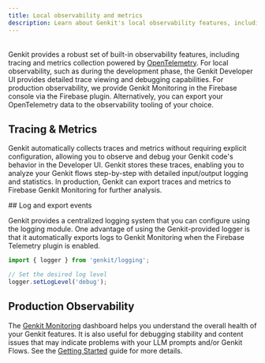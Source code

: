```yaml
---
title: Local observability and metrics
description: Learn about Genkit's local observability features, including tracing, metrics collection, and logging, powered by OpenTelemetry and integrated with the Genkit Developer UI across JavaScript, Go, and Python.
---
```



<div style="display: flex; justify-content: flex-end; align-items: center; gap: 1rem; margin: 1rem 0 1rem 0;">
  <CopyMarkdownButton />
</div>

Genkit provides a robust set of built-in observability features, including
tracing and metrics collection powered by
[OpenTelemetry](https://opentelemetry.io/). For local observability, such as
during the development phase, the Genkit Developer UI provides detailed trace
viewing and debugging capabilities. For production observability, we provide
Genkit Monitoring in the Firebase console via the Firebase plugin.
Alternatively, you can export your OpenTelemetry data to the observability
tooling of your choice.

## Tracing & Metrics

Genkit automatically collects traces and metrics without requiring explicit configuration, allowing you to observe and debug your Genkit code's behavior
in the Developer UI. Genkit stores these traces, enabling you to analyze
your Genkit flows step-by-step with detailed input/output logging and
statistics. In production, Genkit can export traces and metrics to Firebase
Genkit Monitoring for further analysis.

<LanguageContent lang="js">
## Log and export events

Genkit provides a centralized logging system that you can configure using
the logging module. One advantage of using the Genkit-provided logger is that
it automatically exports logs to Genkit Monitoring when the Firebase
Telemetry plugin is enabled.

```typescript
import { logger } from 'genkit/logging';

// Set the desired log level
logger.setLogLevel('debug');
```

</LanguageContent>

## Production Observability

The
[Genkit Monitoring](https://console.firebase.google.com/project/_/genai_monitoring)
dashboard helps you understand the overall health of your Genkit features. It
is also useful for debugging stability and content issues that may
indicate problems with your LLM prompts and/or Genkit Flows. See the
[Getting Started](/docs/observability/getting-started) guide for
more details.
